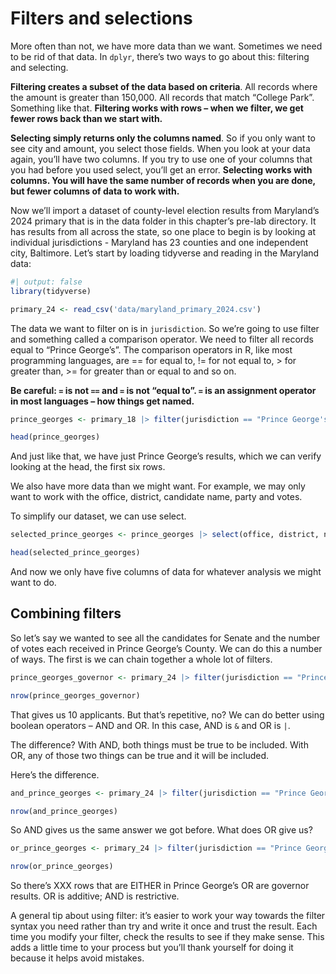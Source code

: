 # Filters and selections

More often than not, we have more data than we want. Sometimes we need to be rid of that data. In `dplyr`, there's two ways to go about this: filtering and selecting.

**Filtering creates a subset of the data based on criteria**. All records where the amount is greater than 150,000. All records that match "College Park". Something like that. **Filtering works with rows -- when we filter, we get fewer rows back than we start with.**

**Selecting simply returns only the columns named**. So if you only want to see city and amount, you select those fields. When you look at your data again, you'll have two columns. If you try to use one of your columns that you had before you used select, you'll get an error. **Selecting works with columns. You will have the same number of records when you are done, but fewer columns of data to work with.**

Now we'll import a dataset of county-level election results from Maryland's 2024 primary that is in the data folder in this chapter's pre-lab directory. It has results from all across the state, so one place to begin is by looking at individual jurisdictions - Maryland has 23 counties and one independent city, Baltimore. Let's start by loading tidyverse and reading in the Maryland data:

```r
#| output: false
library(tidyverse)
```

```r
primary_24 <- read_csv('data/maryland_primary_2024.csv')
```

The data we want to filter on is in `jurisdiction`. So we're going to use filter and something called a comparison operator. We need to filter all records equal to "Prince George's". The comparison operators in R, like most programming languages, are == for equal to, != for not equal to, \> for greater than, \>= for greater than or equal to and so on.

**Be careful: `=` is not `==` and `=` is not "equal to". `=` is an assignment operator in most languages -- how things get named.**

```r
prince_georges <- primary_18 |> filter(jurisdiction == "Prince George's")

head(prince_georges)
```

And just like that, we have just Prince George's results, which we can verify looking at the head, the first six rows.

We also have more data than we might want. For example, we may only want to work with the office, district, candidate name, party and votes.

To simplify our dataset, we can use select.

```r
selected_prince_georges <- prince_georges |> select(office, district, name_raw, party, votes)

head(selected_prince_georges)
```

And now we only have five columns of data for whatever analysis we might want to do.

## Combining filters

So let's say we wanted to see all the candidates for Senate and the number of votes each received in Prince George's County. We can do this a number of ways. The first is we can chain together a whole lot of filters.

```r
prince_georges_governor <- primary_24 |> filter(jurisdiction == "Prince George's") |> filter(office == "U.S. Senator")

nrow(prince_georges_governor)
```

That gives us 10 applicants. But that's repetitive, no? We can do better using boolean operators -- AND and OR. In this case, AND is `&` and OR is `|`.

The difference? With AND, both things must be true to be included. With OR, any of those two things can be true and it will be included.

Here's the difference.

```r
and_prince_georges <- primary_24 |> filter(jurisdiction == "Prince George's" & office == "Governor / Lt. Governor")

nrow(and_prince_georges)
```

So AND gives us the same answer we got before. What does OR give us?

```r
or_prince_georges <- primary_24 |> filter(jurisdiction == "Prince George's" | office == "Governor / Lt. Governor")

nrow(or_prince_georges)
```

So there's XXX rows that are EITHER in Prince George's OR are governor results. OR is additive; AND is restrictive.

A general tip about using filter: it's easier to work your way towards the filter syntax you need rather than try and write it once and trust the result. Each time you modify your filter, check the results to see if they make sense. This adds a little time to your process but you'll thank yourself for doing it because it helps avoid mistakes.
